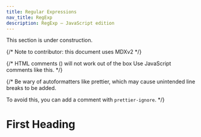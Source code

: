 ```yaml
---
title: Regular Expressions
nav_title: RegExp
description: RegExp — JavaScript edition
---
```


<Note type="warning" fill>
  This section is under construction.
</Note>


{/* Note to contributor: this document uses MDXv2 */}

{/*
  HTML comments (<!-- foo -->) will not work out of the box
  Use JavaScript comments like this.
*/}

{/*
  Be wary of autoformatters like prettier, which may cause
  unintended line breaks to be added.

  To avoid this, you can add a comment with `prettier-ignore`.
*/}

# First Heading
